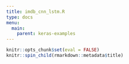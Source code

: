 ```yaml
---
title: imdb_cnn_lstm.R
type: docs
menu:
  main:
    parent: keras-examples
---
```


```r
knitr::opts_chunk$set(eval = FALSE)
knitr::spin_child(rmarkdown::metadata$title)
```
